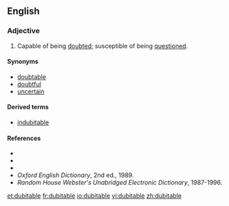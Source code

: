 ==English==

===Adjective===
{{en-adj}}

#Capable of being [[doubt]]ed; susceptible of being [[question]]ed.

====Synonyms====
*[[doubtable]]
*[[doubtful]]
*[[uncertain]]

====Derived terms====
*[[indubitable]]

====References====
*{{R:Webster 1828}}
*{{R:Webster 1913}}
*{{R:Dictionary.com}}
*''Oxford English Dictionary'', 2nd ed., 1989.
*''Random House Webster's Unabridged Electronic Dictionary'', 1987-1996.

[[et:dubitable]]
[[fr:dubitable]]
[[io:dubitable]]
[[vi:dubitable]]
[[zh:dubitable]]